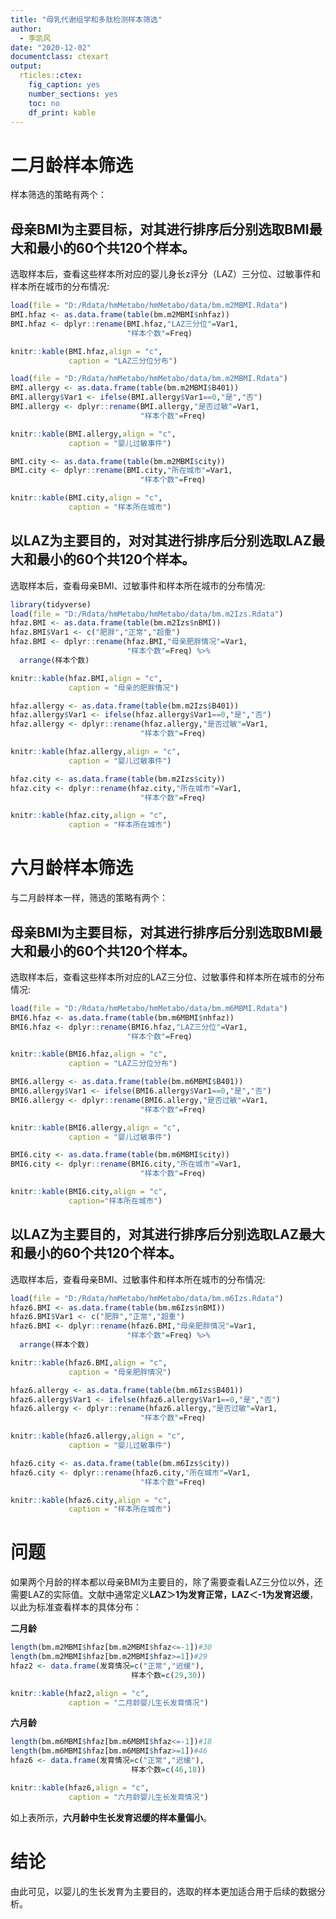 ```yaml
---
title: "母乳代谢组学和多肽检测样本筛选"
author:
  - 李凯风
date: "2020-12-02"
documentclass: ctexart
output:
  rticles::ctex:
    fig_caption: yes
    number_sections: yes
    toc: no
    df_print: kable
---
```


# 二月龄样本筛选

  样本筛选的策略有两个：
  
## 母亲BMI为主要目标，对其进行排序后分别选取BMI最大和最小的60个共120个样本。

  选取样本后，查看这些样本所对应的婴儿身长z评分（LAZ）三分位、过敏事件和样本所在城市的分布情况:
```r
load(file = "D:/Rdata/hmMetabo/hmMetabo/data/bm.m2MBMI.Rdata")
BMI.hfaz <- as.data.frame(table(bm.m2MBMI$nhfaz))
BMI.hfaz <- dplyr::rename(BMI.hfaz,"LAZ三分位"=Var1,
                          "样本个数"=Freq)
```
```r
knitr::kable(BMI.hfaz,align = "c",
             caption = "LAZ三分位分布")
```


```r
load(file = "D:/Rdata/hmMetabo/hmMetabo/data/bm.m2MBMI.Rdata")
BMI.allergy <- as.data.frame(table(bm.m2MBMI$B401))
BMI.allergy$Var1 <- ifelse(BMI.allergy$Var1==0,"是","否")
BMI.allergy <- dplyr::rename(BMI.allergy,"是否过敏"=Var1,
                             "样本个数"=Freq)
```

\newpage

```r
knitr::kable(BMI.allergy,align = "c",
             caption = "婴儿过敏事件")
```


```r
BMI.city <- as.data.frame(table(bm.m2MBMI$city))
BMI.city <- dplyr::rename(BMI.city,"所在城市"=Var1,
                             "样本个数"=Freq)
```
```r
knitr::kable(BMI.city,align = "c",
             caption = "样本所在城市")
```

## 以LAZ为主要目的，对对其进行排序后分别选取LAZ最大和最小的60个共120个样本。

  选取样本后，查看母亲BMI、过敏事件和样本所在城市的分布情况:
  
```r
library(tidyverse)
load(file = "D:/Rdata/hmMetabo/hmMetabo/data/bm.m2Izs.Rdata")
hfaz.BMI <- as.data.frame(table(bm.m2Izs$nBMI))
hfaz.BMI$Var1 <- c("肥胖","正常","超重")
hfaz.BMI <- dplyr::rename(hfaz.BMI,"母亲肥胖情况"=Var1,
                          "样本个数"=Freq) %>%
  arrange(样本个数)

```
```r
knitr::kable(hfaz.BMI,align = "c",
             caption = "母亲的肥胖情况")
```


```r
hfaz.allergy <- as.data.frame(table(bm.m2Izs$B401))
hfaz.allergy$Var1 <- ifelse(hfaz.allergy$Var1==0,"是","否")
hfaz.allergy <- dplyr::rename(hfaz.allergy,"是否过敏"=Var1,
                             "样本个数"=Freq)
```
```r
knitr::kable(hfaz.allergy,align = "c",
             caption = "婴儿过敏事件")
```


```r
hfaz.city <- as.data.frame(table(bm.m2Izs$city))
hfaz.city <- dplyr::rename(hfaz.city,"所在城市"=Var1,
                             "样本个数"=Freq)
```
```r

knitr::kable(hfaz.city,align = "c",
             caption = "样本所在城市")
```

# 六月龄样本筛选

  与二月龄样本一样，筛选的策略有两个：
  
## 母亲BMI为主要目标，对其进行排序后分别选取BMI最大和最小的60个共120个样本。

  选取样本后，查看这些样本所对应的LAZ三分位、过敏事件和样本所在城市的分布情况:
```r
load(file = "D:/Rdata/hmMetabo/hmMetabo/data/bm.m6MBMI.Rdata")
BMI6.hfaz <- as.data.frame(table(bm.m6MBMI$nhfaz))
BMI6.hfaz <- dplyr::rename(BMI6.hfaz,"LAZ三分位"=Var1,
                          "样本个数"=Freq)
```
```r
knitr::kable(BMI6.hfaz,align = "c",
             caption = "LAZ三分位分布")
```


```r
BMI6.allergy <- as.data.frame(table(bm.m6MBMI$B401))
BMI6.allergy$Var1 <- ifelse(BMI6.allergy$Var1==0,"是","否")
BMI6.allergy <- dplyr::rename(BMI6.allergy,"是否过敏"=Var1,
                             "样本个数"=Freq)
```
```r
knitr::kable(BMI6.allergy,align = "c",
             caption = "婴儿过敏事件")
```


```r
BMI6.city <- as.data.frame(table(bm.m6MBMI$city))
BMI6.city <- dplyr::rename(BMI6.city,"所在城市"=Var1,
                             "样本个数"=Freq)
```
```r
knitr::kable(BMI6.city,align = "c",
             caption="样本所在城市")
```

## 以LAZ为主要目的，对其进行排序后分别选取LAZ最大和最小的60个共120个样本。

  选取样本后，查看母亲BMI、过敏事件和样本所在城市的分布情况:
  
```r
load(file = "D:/Rdata/hmMetabo/hmMetabo/data/bm.m6Izs.Rdata")
hfaz6.BMI <- as.data.frame(table(bm.m6Izs$nBMI))
hfaz6.BMI$Var1 <- c("肥胖","正常","超重")
hfaz6.BMI <- dplyr::rename(hfaz6.BMI,"母亲肥胖情况"=Var1,
                          "样本个数"=Freq) %>%
  arrange(样本个数)

```
```r
knitr::kable(hfaz6.BMI,align = "c",
             caption = "母亲肥胖情况")
```


```r
hfaz6.allergy <- as.data.frame(table(bm.m6Izs$B401))
hfaz6.allergy$Var1 <- ifelse(hfaz6.allergy$Var1==0,"是","否")
hfaz6.allergy <- dplyr::rename(hfaz6.allergy,"是否过敏"=Var1,
                             "样本个数"=Freq)
```
```r
knitr::kable(hfaz6.allergy,align = "c",
             caption = "婴儿过敏事件")
```


```r
hfaz6.city <- as.data.frame(table(bm.m6Izs$city))
hfaz6.city <- dplyr::rename(hfaz6.city,"所在城市"=Var1,
                             "样本个数"=Freq)
```
```r
knitr::kable(hfaz6.city,align = "c",
             caption = "样本所在城市")
```

# 问题

  如果两个月龄的样本都以母亲BMI为主要目的，除了需要查看LAZ三分位以外，还需要LAZ的实际值。文献中通常定义**LAZ＞1为发育正常，LAZ＜-1为发育迟缓**，以此为标准查看样本的具体分布：

**二月龄**
```r
length(bm.m2MBMI$hfaz[bm.m2MBMI$hfaz<=-1])#30
length(bm.m2MBMI$hfaz[bm.m2MBMI$hfaz>=1])#29
hfaz2 <- data.frame(发育情况=c("正常","迟缓"),
                           样本个数=c(29,30))
```

```r
knitr::kable(hfaz2,align = "c",
             caption = "二月龄婴儿生长发育情况")
```

**六月龄**
```r
length(bm.m6MBMI$hfaz[bm.m6MBMI$hfaz<=-1])#18
length(bm.m6MBMI$hfaz[bm.m6MBMI$hfaz>=1])#46
hfaz6 <- data.frame(发育情况=c("正常","迟缓"),
                           样本个数=c(46,18))
```

```r
knitr::kable(hfaz6,align = "c",
             caption = "六月龄婴儿生长发育情况")
```

如上表所示，**六月龄中生长发育迟缓的样本量偏小**。

# 结论

  由此可见，以婴儿的生长发育为主要目的，选取的样本更加适合用于后续的数据分析。

